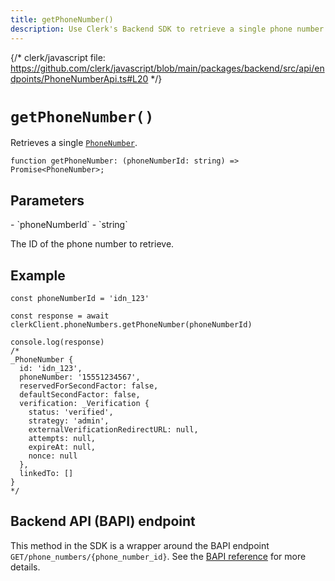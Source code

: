 ```yaml
---
title: getPhoneNumber()
description: Use Clerk's Backend SDK to retrieve a single phone number by its ID.
---
```


{/* clerk/javascript file: https://github.com/clerk/javascript/blob/main/packages/backend/src/api/endpoints/PhoneNumberApi.ts#L20 */}

# `getPhoneNumber()`

Retrieves a single [`PhoneNumber`](/docs/references/javascript/phone-number).

```tsx {{ prettier: false }}
function getPhoneNumber: (phoneNumberId: string) => Promise<PhoneNumber>;
```

## Parameters

<Properties>
  - `phoneNumberId`
  - `string`

  The ID of the phone number to retrieve.
</Properties>

## Example

```tsx
const phoneNumberId = 'idn_123'

const response = await clerkClient.phoneNumbers.getPhoneNumber(phoneNumberId)

console.log(response)
/*
_PhoneNumber {
  id: 'idn_123',
  phoneNumber: '15551234567',
  reservedForSecondFactor: false,
  defaultSecondFactor: false,
  verification: _Verification {
    status: 'verified',
    strategy: 'admin',
    externalVerificationRedirectURL: null,
    attempts: null,
    expireAt: null,
    nonce: null
  },
  linkedTo: []
}
*/
```

## Backend API (BAPI) endpoint

This method in the SDK is a wrapper around the BAPI endpoint `GET/phone_numbers/{phone_number_id}`. See the [BAPI reference](https://clerk.com/docs/reference/backend-api/tag/Phone-Numbers#operation/GetPhoneNumber) for more details.
